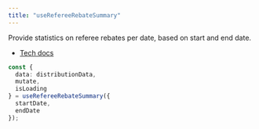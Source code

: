 ```yaml
---
title: "useRefereeRebateSummary"
---
```


Provide statistics on referee rebates per date, based on start and end date.

- [Tech docs](/sdks/tech-doc/modules/orderly_network_hooks#userefereerebatesummary)

```ts
const {
  data: distributionData,
  mutate,
  isLoading
} = useRefereeRebateSummary({
  startDate,
  endDate
});
```
